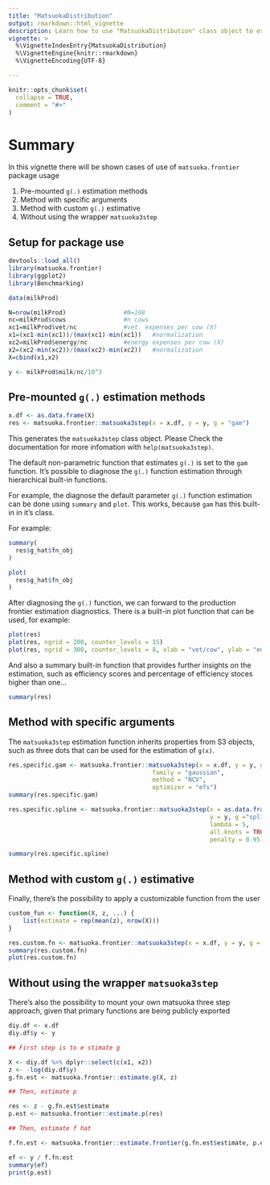 ```yaml
---
title: "MatsuokaDistribution"
output: rmarkdown::html_vignette
description: Learn how to use "MatsuokaDistribution" class object to estimate the production frontier
vignette: >
  %\VignetteIndexEntry{MatsuokaDistribution}
  %\VignetteEngine{knitr::rmarkdown}
  %\VignetteEncoding{UTF-8}

---
```


```r
knitr::opts_chunk$set(
  collapse = TRUE,
  comment = "#>"
)
```

# Summary

In this vignette there will be shown cases of use of `matsuoka.frontier` package usage

1. Pre-mounted `g(.)` estimation methods
2. Method with specific arguments
3. Method with custom `g(.)` estimative
4. Without using the wrapper `matsuoka3step`

## Setup for package use

```r
devtools::load_all()
library(matsuoka.frontier)
library(ggplot2)
library(Benchmarking)

data(milkProd)

N=nrow(milkProd)                #N=108
nc=milkProd$cows                #n cows
xc1=milkProd$vet/nc             #vet. expenses per cow (X)
x1=(xc1-min(xc1))/(max(xc1)-min(xc1))   #normalization 
xc2=milkProd$energy/nc          #energy expenses per cow (X)
x2=(xc2-min(xc2))/(max(xc2)-min(xc2))   #normalization
X=cbind(x1,x2)

y <- milkProd$milk/nc/10^3 
```

## Pre-mounted `g(.)` estimation methods

```r
x.df <- as.data.frame(X)
res <- matsuoka.frontier::matsuoka3step(x = x.df, y = y, g = "gam")
```

This generates the `matsuoka3step` class object.
Please Check the documentation for more infomation with `help(matsuoka3step)`.

The default non-parametric function that estimates `g(.)` is set to the `gam` function.
It's possible to diagnose the `g(.)` function estimation through hierarchical built-in functions.

For example, the diagnose the default parameter `g(.)` function estimation can be done using `summary` and `plot`. This works, because `gam` has this built-in in it's class.

For example:
```r
summary(
  res$g_hat$fn_obj
)

plot(
  res$g_hat$fn_obj
)
```

After diagnosing the `g(.)` function, we can forward to the production frontier estimation diagnostics.
There is a built-in plot function that can be used, for example:
```r
plot(res)
plot(res, ngrid = 200, counter_levels = 15)
plot(res, ngrid = 300, counter_levels = 8, xlab = "vet/cow", ylab = "energy/cow")
```

And also a summary built-in function that provides further insights on the estimation, such as efficiency scores and percentage of efficiency stoces higher than one...
```r
summary(res)
```

## Method with specific arguments

The `matsuoka3step` estimation function inherits properties from S3 objects, such as three dots that can be used for the estimation of `g(x)`.

```r
res.specific.gam <- matsuoka.frontier::matsuoka3step(x = x.df, y = y, g = "gam",
                                        family = "gaussian",
                                        method = "NCV",
                                        optimizer = "efs")
summary(res.specific.gam)

res.specific.spline <- matsuoka.frontier::matsuoka3step(x = as.data.frame(x.df$x1),
                                                        y = y, g ="spline",
                                                        lambda = 5,
                                                        all.knots = TRUE,
                                                        penalty = 0.95)

summary(res.specific.spline)
```

## Method with custom `g(.)` estimative

Finally, there's the possibility to apply a customizable function from the user

```r
custom_fun <- function(X, z, ...) {
    list(estimate = rep(mean(z), nrow(X)))
}

res.custom.fn <- matsuoka.frontier::matsuoka3step(x = x.df, y = y, g = custom_fun)
summary(res.custom.fn)
plot(res.custom.fn)
```

## Without using the wrapper `matsuoka3step`

There's also the possibility to mount your own matsuoka three step approach, given that primary functions are being publicly exported

```r
diy.df <- x.df
diy.df$y <- y

## First step is to e stimate g

X <- diy.df %>% dplyr::select(c(x1, x2))
z <- -log(diy.df$y)
g.fn.est <- matsuoka.frontier::estimate.g(X, z)

## Then, estimate p

res <- z - g.fn.est$estimate
p.est <- matsuoka.frontier::estimate.p(res)

## Then, estimate f hat

f.fn.est <- matsuoka.frontier::estimate.frontier(g.fn.est$estimate, p.est)

ef <- y / f.fn.est
summary(ef)
print(p.est)
```